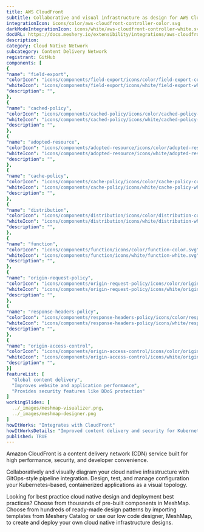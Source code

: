 ```yaml
---
title: AWS CloudFront
subtitle: Collaborative and visual infrastructure as design for AWS CloudFront
integrationIcon: icons/color/aws-cloudfront-controller-color.svg
darkModeIntegrationIcon: icons/white/aws-cloudfront-controller-white.svg
docURL: https://docs.meshery.io/extensibility/integrations/aws-cloudfront-controller
description: 
category: Cloud Native Network
subcategory: Content Delivery Network
registrant: GitHub
components: [
{
"name": "field-export",
"colorIcon": "icons/components/field-export/icons/color/field-export-color.svg",
"whiteIcon": "icons/components/field-export/icons/white/field-export-white.svg",
"description": "",
},
{
"name": "cached-policy",
"colorIcon": "icons/components/cached-policy/icons/color/cached-policy-color.svg",
"whiteIcon": "icons/components/cached-policy/icons/white/cached-policy-white.svg",
"description": "",
},
{
"name": "adopted-resource",
"colorIcon": "icons/components/adopted-resource/icons/color/adopted-resource-color.svg",
"whiteIcon": "icons/components/adopted-resource/icons/white/adopted-resource-white.svg",
"description": "",
},
{
"name": "cache-policy",
"colorIcon": "icons/components/cache-policy/icons/color/cache-policy-color.svg",
"whiteIcon": "icons/components/cache-policy/icons/white/cache-policy-white.svg",
"description": "",
},
{
"name": "distribution",
"colorIcon": "icons/components/distribution/icons/color/distribution-color.svg",
"whiteIcon": "icons/components/distribution/icons/white/distribution-white.svg",
"description": "",
},
{
"name": "function",
"colorIcon": "icons/components/function/icons/color/function-color.svg",
"whiteIcon": "icons/components/function/icons/white/function-white.svg",
"description": "",
},
{
"name": "origin-request-policy",
"colorIcon": "icons/components/origin-request-policy/icons/color/origin-request-policy-color.svg",
"whiteIcon": "icons/components/origin-request-policy/icons/white/origin-request-policy-white.svg",
"description": "",
},
{
"name": "response-headers-policy",
"colorIcon": "icons/components/response-headers-policy/icons/color/response-headers-policy-color.svg",
"whiteIcon": "icons/components/response-headers-policy/icons/white/response-headers-policy-white.svg",
"description": "",
},
{
"name": "origin-access-control",
"colorIcon": "icons/components/origin-access-control/icons/color/origin-access-control-color.svg",
"whiteIcon": "icons/components/origin-access-control/icons/white/origin-access-control-white.svg",
"description": "",
}]
featureList: [
  "Global content delivery",
  "Improves website and application performance",
  "Provides security features like DDoS protection"
]
workingSlides: [
  ../_images/meshmap-visualizer.png,
  ../_images/meshmap-designer.png
]
howItWorks: "Integrates with CloudFront"
howItWorksDetails: "Improved content delivery and security for Kubernetes applications"
published: TRUE
---
```


<p>
  Amazon CloudFront is a content delivery network (CDN) service built for high performance,
  security, and developer convenience.
</p>
<p>
  Collaboratively and visually diagram your cloud native infrastructure with GitOps-style pipeline
  integration. Design, test, and manage configuration your Kubernetes-based, containerized
  applications as a visual topology.
</p>
<p>
  Looking for best practice cloud native design and deployment best practices? Choose from thousands
  of pre-built components in MeshMap. Choose from hundreds of ready-made design patterns by
  importing templates from Meshery Catalog or use our low code designer, MeshMap, to create and
  deploy your own cloud native infrastructure designs.
</p>
